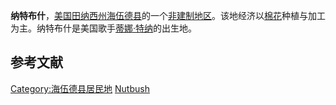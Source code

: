 {{expand|time=2018-08-28T07:49:44+00:00}}
{{unreferenced|time=2018-08-28T07:49:44+00:00}}
{{Infobox settlement 
|name = 纳特布什
|settlement_type= 非建制社区
|image_skyline          = Nutbush unincorporated.jpg
|imagesize              = 
|image_caption          = 
|image_seal = 
|image_map = TNMap-doton-Nutbush.PNG 
|map_caption = 所在位置
|subdivision_type  = 国家
|subdivision_type1 = [[美国行政区划|州]]
|subdivision_type2 = [[田纳西州行政区划|县]]
|subdivision_name  = [[美国|美国]]
|subdivision_name1 = [[田纳西州|田纳西州]]
|subdivision_name2 = [[海伍德县_(田纳西州)|海伍德县]]
|area_magnitude =
|area_total_km2 = 
|area_total_sq_mi = 
|area_land_km2 = 
|area_land_sq_mi = 
|area_water_km2 = 
|area_water_sq_mi = 
|elevation_ft = 358
|elevation_m = 109
|population_as_of = 2000年
|population_footnotes =  
|population_total = 259
|population_metro =
|population_density_km2 = 
|population_density_sq_mi = 
|timezone = [[北美中部时区|CST]]
|utc_offset = -6
|timezone_DST = [[北美中部时区|CDT]]
|utc_offset_DST = -5
|postal_code_type =邮编
|postal_code = 38063 
|coordinates_display      = inline,title
|coordinates_type         = region:US_type:city
|latd = 35
|latm = 41
|lats = 53
|latNS = N 
|longd = 89
|longm = 24
|longs = 29
|longEW = W
|footnotes = 
}}'''纳特布什'''，[[美国|美国]][[田纳西州|田纳西州]][[海伍德县_(田纳西州)|海伍德县]]的一个[[非建制地区|非建制地区]]。该地经济以[[棉花|棉花]]种植与加工为主。纳特布什是美国歌手[[蒂娜·特纳|蒂娜·特纳]]的出生地。


==参考文献==
{{reflist}}

[[Category:海伍德县居民地|Category:海伍德县居民地]]
[[Category:海伍德縣非建制地區_(田納西州)|Nutbush]]